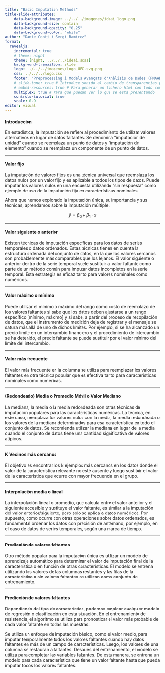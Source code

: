 ---
title: "Basic Imputation Methods"
title-slide-attributes:
    data-background-image: ../../../imagenes/ideai_logo.png
    data-background-size: contain
    data-background-opacity: "0.25"
    data-background-color: "white"
author: "Dante Conti i Sergi Ramirez"
format: 
  revealjs:
    incremental: true
    # theme: night
    theme: [night, ../../../ideai.scss]
    background-transition: slide
    logo: ../../../imagenes/Logo_UPC.svg.png
    css: ../../../logo.css
    footer: "Preprocessing i Models Avançats d'Anàlisis de Dades (PMAAD)"
    # slide-tone: true # Introduce sonido al cambio de transparencias para gente ciega
    # embed-resources: true # Para generar un fichero html con todo completo sin necesidad de tener varios ficheros con los estilos
    multiplex: true # Para que puedan ver lo que se esta presentando
    controls-tutorial: true
    scale: 0.9
editor: visual
---

#### Introducción

En estadística, la imputación se refiere al procedimiento de utilizar valores alternativos en lugar de datos faltantes. Se denomina "imputación de unidad" cuando se reemplaza un punto de datos y "imputación de elemento" cuando se reemplaza un componente de un punto de datos.

------------------------------------------------------------------------

#### Valor fijo

La imputación de valores fijos es una técnica universal que reemplaza los datos nulos por un valor fijo y es aplicable a todos los tipos de datos. Puede imputar los valores nulos en una encuesta utilizando "sin respuesta" como ejemplo de uso de la imputación fija en características nominales.

Ahora que hemos explorado la imputación única, su importancia y sus técnicas, aprendamos sobre la imputación múltiple.


$$
\bar{y} = \beta_0 + \beta_1·x
$$

------------------------------------------------------------------------

#### Valor siguiente o anterior

Existen técnicas de imputación específicas para los datos de series temporales o datos ordenados. Estas técnicas tienen en cuenta la estructura ordenada del conjunto de datos, en la que los valores cercanos son probablemente más comparables que los lejanos. El valor siguiente o anterior dentro de la serie temporal suele sustituir al valor faltante como parte de un método común para imputar datos incompletos en la serie temporal. Esta estrategia es eficaz tanto para valores nominales como numéricos.

------------------------------------------------------------------------

#### Valor máximo o mínimo

Puede utilizar el mínimo o máximo del rango como costo de reemplazo de los valores faltantes si sabe que los datos deben ajustarse a un rango específico \[mínimo, máximo\] y si sabe, a partir del proceso de recopilación de datos, que el instrumento de medición deja de registrar y el mensaje se satura más allá de uno de dichos límites. Por ejemplo, si se ha alcanzado un precio límite en un intercambio financiero y el procedimiento de intercambio se ha detenido, el precio faltante se puede sustituir por el valor mínimo del límite del intercambio.

------------------------------------------------------------------------

#### Valor más frecuente

El valor más frecuente en la columna se utiliza para reemplazar los valores faltantes en otra técnica popular que es efectiva tanto para características nominales como numéricas.

------------------------------------------------------------------------

#### (Redondeado) Media o Promedio Móvil o Valor Mediano

La mediana, la media o la media redondeada son otras técnicas de imputación populares para las características numéricas. La técnica, en este caso, reemplaza los valores nulos con la media, la media redondeada o los valores de la mediana determinados para esa característica en todo el conjunto de datos. Se recomienda utilizar la mediana en lugar de la media cuando el conjunto de datos tiene una cantidad significativa de valores atípicos.

------------------------------------------------------------------------

#### K Vecinos más cercanos

El objetivo es encontrar los k ejemplos más cercanos en los datos donde el valor de la característica relevante no esté ausente y luego sustituir el valor de la característica que ocurre con mayor frecuencia en el grupo.

------------------------------------------------------------------------

#### Interpolación media o lineal

La interpolación lineal o promedio, que calcula entre el valor anterior y el siguiente accesible y sustituye el valor faltante, es similar a la imputación del valor anterior/siguiente, pero solo se aplica a datos numéricos. Por supuesto, como ocurre con otras operaciones sobre datos ordenados, es fundamental ordenar los datos con precisión de antemano, por ejemplo, en el caso de datos de series temporales, según una marca de tiempo.

------------------------------------------------------------------------

#### Predicción de valores faltantes

Otro método popular para la imputación única es utilizar un modelo de aprendizaje automático para determinar el valor de imputación final de la característica x en función de otras características. El modelo se entrena utilizando los valores de las columnas restantes y las filas de la característica x sin valores faltantes se utilizan como conjunto de entrenamiento.

------------------------------------------------------------------------

#### Predicción de valores faltantes

Dependiendo del tipo de característica, podemos emplear cualquier modelo de regresión o clasificación en esta situación. En el entrenamiento de resistencia, el algoritmo se utiliza para pronosticar el valor más probable de cada valor faltante en todas las muestras.

Se utiliza un enfoque de imputación básico, como el valor medio, para imputar temporalmente todos los valores faltantes cuando hay datos faltantes en más de un campo de características. Luego, los valores de una columna se restauran a faltantes. Después del entrenamiento, el modelo se utiliza para completar las variables faltantes. De esta manera, se entrena un modelo para cada característica que tiene un valor faltante hasta que pueda imputar todos los valores faltantes.
